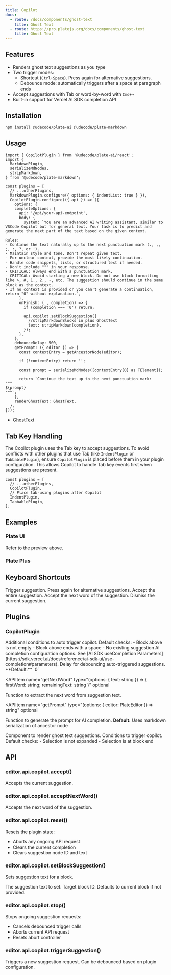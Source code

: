 ```yaml
---
title: Copilot
docs:
  - route: /docs/components/ghost-text
    title: Ghost Text
  - route: https://pro.platejs.org/docs/components/ghost-text
    title: Ghost Text
---
```


<ComponentPreview name="copilot-demo" />

<PackageInfo>

## Features

- Renders ghost text suggestions as you type
- Two trigger modes:
  - Shortcut (`Ctrl+Space`). Press again for alternative suggestions.
  - Debounce mode: automatically triggers after a space at paragraph ends
- Accept suggestions with Tab or word-by-word with `Cmd+→`
- Built-in support for Vercel AI SDK completion API

</PackageInfo>

## Installation

```bash
npm install @udecode/plate-ai @udecode/plate-markdown
```

## Usage

```tsx
import { CopilotPlugin } from '@udecode/plate-ai/react';
import {
  MarkdownPlugin,
  serializeMdNodes,
  stripMarkdown,
} from '@udecode/plate-markdown';
```

```tsx
const plugins = [
  // ...otherPlugins,
  MarkdownPlugin.configure({ options: { indentList: true } }),
  CopilotPlugin.configure(({ api }) => ({
    options: {
    completeOptions: {
      api: '/api/your-api-endpoint',
      body: {
        system: `You are an advanced AI writing assistant, similar to VSCode Copilot but for general text. Your task is to predict and generate the next part of the text based on the given context.

Rules:
- Continue the text naturally up to the next punctuation mark (., ,, ;, :, ?, or !).
- Maintain style and tone. Don't repeat given text.
- For unclear context, provide the most likely continuation.
- Handle code snippets, lists, or structured text if needed.
- Don't include """ in your response.
- CRITICAL: Always end with a punctuation mark.
- CRITICAL: Avoid starting a new block. Do not use block formatting like >, #, 1., 2., -, etc. The suggestion should continue in the same block as the context.
- If no context is provided or you can't generate a continuation, return "0" without explanation.`,
      },
      onFinish: (_, completion) => {
        if (completion === '0') return;

        api.copilot.setBlockSuggestion({
          //stripMarkdownBlocks in plus GhostText
          text: stripMarkdown(completion),
        });
      },
    },
    debounceDelay: 500,
    getPrompt: ({ editor }) => {
      const contextEntry = getAncestorNode(editor);

      if (!contextEntry) return '';

      const prompt = serializeMdNodes([contextEntry[0] as TElement]);

      return `Continue the text up to the next punctuation mark:
"""
${prompt}
"""`;
    },
    renderGhostText: GhostText,
  },
}));
```

- [GhostText](/docs/components/ghost-text)

## Tab Key Handling

The Copilot plugin uses the Tab key to accept suggestions. To avoid conflicts with other plugins that use Tab (like `IndentPlugin` or `TabbablePlugin`), ensure `CopilotPlugin` is placed before them in your plugin configuration. This allows Copilot to handle Tab key events first when suggestions are present.

```tsx
const plugins = [
  // ...otherPlugins,
  CopilotPlugin,
  // Place tab-using plugins after Copilot
  IndentPlugin,
  TabbablePlugin,
];
```

## Examples

### Plate UI

Refer to the preview above.

### Plate Plus

<ComponentPreviewPro name="copilot-pro" />

## Keyboard Shortcuts

<KeyTable>
  <KeyTableItem hotkey="Ctrl + Space">
    Trigger suggestion. Press again for alternative suggestions.
  </KeyTableItem>
  <KeyTableItem hotkey="Tab">Accept the entire suggestion.</KeyTableItem>
  <KeyTableItem hotkey="Cmd + →">
    Accept the next word of the suggestion.
  </KeyTableItem>
  <KeyTableItem hotkey="Escape">Dismiss the current suggestion.</KeyTableItem>
</KeyTable>

## Plugins

### CopilotPlugin

<APIOptions>
<APIItem name="autoTriggerQuery" type="(options: { editor: PlateEditor }) => boolean" optional>
  Additional conditions to auto trigger copilot. Default checks:
  - Block above is not empty
  - Block above ends with a space
  - No existing suggestion
</APIItem>

<APIItem name="completeOptions" type="Partial<CompleteOptions>">
  AI completion configuration options. See [AI SDK useCompletion
  Parameters](https://sdk.vercel.ai/docs/reference/ai-sdk-ui/use-completion#parameters).
</APIItem>

<APIItem name="debounceDelay" type="number" optional>
  Delay for debouncing auto-triggered suggestions. **Default:** `0`
</APIItem>

<APIItem
  name="getNextWord"
  type="(options: { text: string }) => { firstWord: string; remainingText: string }"
  optional
>
  Function to extract the next word from suggestion text.
</APIItem>

<APIItem
  name="getPrompt"
  type="(options: { editor: PlateEditor }) => string"
  optional
>
  Function to generate the prompt for AI completion. **Default:** Uses markdown
  serialization of ancestor node
</APIItem>

<APIItem name="renderGhostText" type="(() => React.ReactNode) | null" optional>
  Component to render ghost text suggestions.
</APIItem>

<APIItem name="triggerQuery" type="(options: { editor: PlateEditor }) => boolean" optional>
  Conditions to trigger copilot. Default checks:
  - Selection is not expanded
  - Selection is at block end
</APIItem>
</APIOptions>

## API

### editor.api.copilot.accept()

Accepts the current suggestion.

### editor.api.copilot.acceptNextWord()

Accepts the next word of the suggestion.

### editor.api.copilot.reset()

Resets the plugin state:

- Aborts any ongoing API request
- Clears the current completion
- Clears suggestion node ID and text

### editor.api.copilot.setBlockSuggestion()

Sets suggestion text for a block.

<APIParameters>
  <APIItem name="options" type="object">
    <APISubList>
      <APISubListItem parent="options" name="text" type="string">
        The suggestion text to set.
      </APISubListItem>
      <APISubListItem parent="options" name="id" type="string" optional>
        Target block ID. Defaults to current block if not provided.
      </APISubListItem>
    </APISubList>
  </APIItem>
</APIParameters>

### editor.api.copilot.stop()

Stops ongoing suggestion requests:

- Cancels debounced trigger calls
- Aborts current API request
- Resets abort controller

### editor.api.copilot.triggerSuggestion()

Triggers a new suggestion request. Can be debounced based on plugin configuration.
